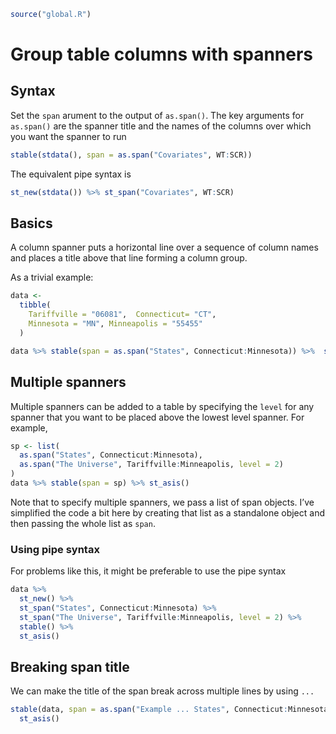 ```r
source("global.R")
```

# Group table columns with spanners


## Syntax

Set the `span` arument to the output of `as.span()`. The key arguments
for `as.span()` are the spanner title and the names of the columns
over which you want the spanner to run

```r
stable(stdata(), span = as.span("Covariates", WT:SCR))
```

The equivalent pipe syntax is

```r
st_new(stdata()) %>% st_span("Covariates", WT:SCR)
```



## Basics

A column spanner puts a horizontal line over a sequence of column names and 
places a title above that line forming a column group. 

As a trivial example: 

```r
data <- 
  tibble(
    Tariffville = "06081",  Connecticut= "CT", 
    Minnesota = "MN", Minneapolis = "55455"
  ) 

data %>% stable(span = as.span("States", Connecticut:Minnesota)) %>%  st_asis()
```

## Multiple spanners

Multiple spanners can be added to a table by specifying the `level` for any 
spanner that you want to be placed above the lowest level spanner.  For 
example, 

```r
sp <- list(
  as.span("States", Connecticut:Minnesota), 
  as.span("The Universe", Tariffville:Minneapolis, level = 2)
)
data %>% stable(span = sp) %>% st_asis()
```

Note that to specify multiple spanners, we pass a list of span objects. I've 
simplified the code a bit here by creating that list as a standalone object
and then passing the whole list as `span`.

### Using pipe syntax

For problems like this, it might be preferable to use the pipe syntax

```r
data %>%
  st_new() %>% 
  st_span("States", Connecticut:Minnesota) %>% 
  st_span("The Universe", Tariffville:Minneapolis, level = 2) %>% 
  stable() %>% 
  st_asis()
```

## Breaking span title

We can make the title of the span break across multiple lines by using `...`

```r
stable(data, span = as.span("Example ... States", Connecticut:Minnesota)) %>%
  st_asis()
```




